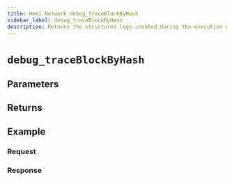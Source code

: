 ```yaml
---
title: Hemi Network debug_traceBlockByHash
sidebar_label: debug_traceBlockByHash
description: Returns the structured logs created during the execution of EVM for the block by hash.
---
```



# `debug_traceBlockByHash`

<Description />

## Parameters


<Params />

## Returns


<Returns />

## Example


<Example />

### Request


<Request />

### Response


<Response />